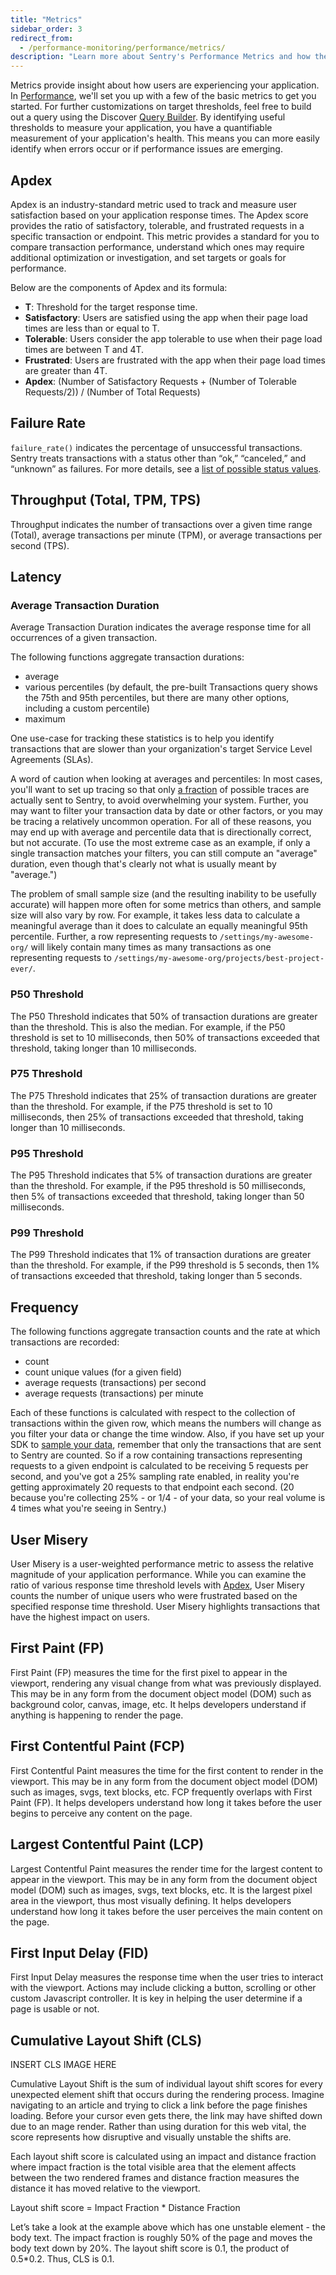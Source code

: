 ```yaml
---
title: "Metrics"
sidebar_order: 3
redirect_from:
  - /performance-monitoring/performance/metrics/
description: "Learn more about Sentry's Performance Metrics and how they provide insight into what users are experiencing your application. Gauge application performance with Apdex, failure rate, throughput, and latency."
---
```


Metrics provide insight about how users are experiencing your application. In [Performance](/product/performance/), we'll set you up with a few of the basic metrics to get you started. For further customizations on target thresholds, feel free to build out a query using the Discover [Query Builder](/product/discover-queries/query-builder/). By identifying useful thresholds to measure your application, you have a quantifiable measurement of your application's health. This means you can more easily identify when errors occur or if performance issues are emerging.

## Apdex

Apdex is an industry-standard metric used to track and measure user satisfaction based on your application response times. The Apdex score provides the ratio of satisfactory, tolerable, and frustrated requests in a specific transaction or endpoint. This metric provides a standard for you to compare transaction performance, understand which ones may require additional optimization or investigation, and set targets or goals for performance.

Below are the components of Apdex and its formula:

* **T**: Threshold for the target response time.
* **Satisfactory**: Users are satisfied using the app when their page load times are less than or equal to T.
* **Tolerable**: Users consider the app tolerable to use when their page load times are between T and 4T.
* **Frustrated**: Users are frustrated with the app when their page load times are greater than 4T.
* **Apdex**: (Number of Satisfactory Requests + (Number of Tolerable Requests/2)) / (Number of Total Requests)

## Failure Rate

`failure_rate()` indicates the percentage of unsuccessful transactions. Sentry treats transactions with a status other than “ok,” “canceled,” and “unknown” as failures. For more details, see a [list of possible status values](https://develop.sentry.dev/sdk/event-payloads/span/).

## Throughput (Total, TPM, TPS)

Throughput indicates the number of transactions over a given time range (Total), average transactions per minute (TPM), or average transactions per second (TPS).

## Latency

### Average Transaction Duration

Average Transaction Duration indicates the average response time for all occurrences of a given transaction.

The following functions aggregate transaction durations:

- average
- various percentiles (by default, the pre-built Transactions query shows the 75th and 95th percentiles, but there are many other options, including a custom percentile)
- maximum

One use-case for tracking these statistics is to help you identify transactions that are slower than your organization's target Service Level Agreements (SLAs).

A word of caution when looking at averages and percentiles: In most cases, you'll want to set up tracing so that only [a fraction](/product/performance/distributed-tracing/#data-sampling) of possible traces are actually sent to Sentry, to avoid overwhelming your system. Further, you may want to filter your transaction data by date or other factors, or you may be tracing a relatively uncommon operation. For all of these reasons, you may end up with average and percentile data that is directionally correct, but not accurate. (To use the most extreme case as an example, if only a single transaction matches your filters, you can still compute an "average" duration, even though that's clearly not what is usually meant by "average.")

The problem of small sample size (and the resulting inability to be usefully accurate) will happen more often for some metrics than others, and sample size will also vary by row. For example, it takes less data to calculate a meaningful average than it does to calculate an equally meaningful 95th percentile. Further, a row representing requests to `/settings/my-awesome-org/` will likely contain many times as many transactions as one representing requests to `/settings/my-awesome-org/projects/best-project-ever/`.

### P50 Threshold

The P50 Threshold indicates that 50% of transaction durations are greater than the threshold. This is also the median. For example, if the P50 threshold is set to 10 milliseconds, then 50% of transactions exceeded that threshold, taking longer than 10 milliseconds.

### P75 Threshold

The P75 Threshold indicates that 25% of transaction durations are greater than the threshold. For example, if the P75 threshold is set to 10 milliseconds, then 25% of transactions exceeded that threshold, taking longer than 10 milliseconds.

### P95 Threshold

The P95 Threshold indicates that 5% of transaction durations are greater than the threshold. For example, if the P95 threshold is 50 milliseconds, then 5% of transactions exceeded that threshold, taking longer than 50 milliseconds.

### P99 Threshold

The P99 Threshold indicates that 1% of transaction durations are greater than the threshold. For example, if the P99 threshold is 5 seconds, then 1% of transactions exceeded that threshold, taking longer than 5 seconds.

## Frequency

The following functions aggregate transaction counts and the rate at which transactions are recorded:

- count
- count unique values (for a given field)
- average requests (transactions) per second
- average requests (transactions) per minute

Each of these functions is calculated with respect to the collection of transactions within the given row, which means the numbers will change as you filter your data or change the time window. Also, if you have set up your SDK to [sample your data](/product/performance/distributed-tracing/#data-sampling), remember that only the transactions that are sent to Sentry are counted. So if a row containing transactions representing requests to a given endpoint is calculated to be receiving 5 requests per second, and you've got a 25% sampling rate enabled, in reality you're getting approximately 20 requests to that endpoint each second. (20 because you're collecting 25% - or 1/4 - of your data, so your real volume is 4 times what you're seeing in Sentry.)

## User Misery

User Misery is a user-weighted performance metric to assess the relative magnitude of your application performance. While you can examine the ratio of various response time threshold levels with [Apdex](#apdex), User Misery counts the number of unique users who were frustrated based on the specified response time threshold. User Misery highlights transactions that have the highest impact on users.

## First Paint (FP)

First Paint (FP) measures the time for the first pixel to appear in the viewport, rendering any visual change from what was previously displayed. This may be in any form from the document object model (DOM) such as background color, canvas, image, etc. It helps developers understand if anything is happening to render the page.

## First Contentful Paint (FCP)

First Contentful Paint measures the time for the first content to render in the viewport. This may be in any form from the document object model (DOM) such as images, svgs, text blocks, etc. FCP frequently overlaps with First Paint (FP). It helps developers understand how long it takes before the user begins to perceive any content on the page.

## Largest Contentful Paint (LCP)

Largest Contentful Paint measures the render time for the largest content to appear in the viewport. This may be in any form from the document object model (DOM) such as images, svgs, text blocks, etc. It is the largest pixel area in the viewport, thus most visually defining. It helps developers understand how long it takes before the user perceives the main content on the page.

## First Input Delay (FID)

First Input Delay measures the response time when the user tries to interact with the viewport. Actions may include clicking a button, scrolling or other custom Javascript controller. It is key in helping the user determine if a page is usable or not.

## Cumulative Layout Shift (CLS)

INSERT CLS IMAGE HERE

Cumulative Layout Shift is the sum of individual layout shift scores for every unexpected element shift that occurs during the rendering process. Imagine navigating to an article and trying to click a link before the page finishes loading. Before your cursor even gets there, the link may have shifted down due to an mage render. Rather than using duration for this web vital, the score represents how disruptive and visually unstable the shifts are.

Each layout shift score is calculated using an impact and distance fraction where impact fraction is the total visible area that the element affects between the two rendered frames and distance fraction measures the distance it has moved relative to the viewport.

Layout shift score = Impact Fraction * Distance Fraction

Let’s take a look at the example above which has one unstable element - the body text. The impact fraction is roughly 50% of the page and moves the body text down by 20%. The layout shift score is 0.1, the product of 0.5*0.2. Thus, CLS is 0.1.

